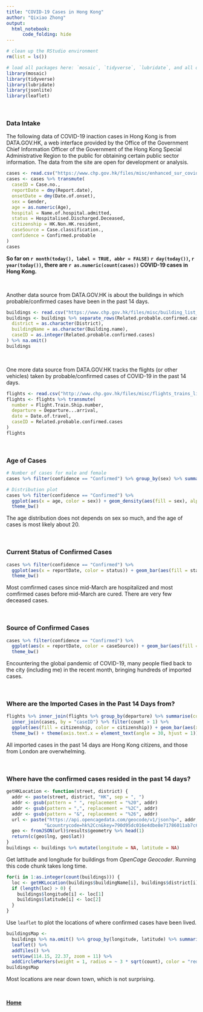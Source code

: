```yaml
---
title: "COVID-19 Cases in Hong Kong"
author: "Qixiao Zhong"
output:
  html_notebook:
      code_folding: hide
---
```


```r
# clean up the RStudio environment 
rm(list = ls())
```

```r
# load all packages here: `mosaic`, `tidyverse`, `lubridate`, and all others used
library(mosaic)
library(tidyverse)
library(lubridate)
library(jsonlite)
library(leaflet)
```

<br>

### Data Intake

The following data of COVID-19 inaction cases in Hong Kong is from DATA.GOV.HK, a web interface provided by the Office of the Government Chief Information Officer of the Government of the Hong Kong Special Administrative Region to the public for obtaining certain public sector information. The data from the site are open for development or analysis. 

```r
cases <- read.csv("https://www.chp.gov.hk/files/misc/enhanced_sur_covid_19_eng.csv")
cases <- cases %>% transmute(
  caseID = Case.no.,
  reportDate = dmy(Report.date),
  onsetDate = dmy(Date.of.onset),
  sex = Gender,
  age = as.numeric(Age),
  hospital = Name.of.hospital.admitted,
  status = Hospitalised.Discharged.Deceased,
  citizenship = HK.Non.HK.resident,
  caseSource = Case.classification.,
  confidence = Confirmed.probable
)
cases
```

**So far on `r month(today(), label = TRUE, abbr = FALSE)` `r day(today())`, `r year(today())`, there are `r as.numeric(count(cases))` COVID-19 cases in Hong Kong.**

<br>

Another data source from DATA.GOV.HK is about the buildings in which probable/confirmed cases have been in the past 14 days.

```r
buildings <- read.csv("https://www.chp.gov.hk/files/misc/building_list_eng.csv")
buildings <- buildings %>% separate_rows(Related.probable.confirmed.cases) %>% transmute(
  district = as.character(District),
  buildingName = as.character(Building.name),
  caseID = as.integer(Related.probable.confirmed.cases)
) %>% na.omit()
buildings
```

<br>

One more data source from DATA.GOV.HK tracks the flights (or other vehicles) taken by probable/confirmed cases of COVID-19 in the past 14 days.

```r
flights <- read.csv("http://www.chp.gov.hk/files/misc/flights_trains_list_eng.csv")
flights <- flights %>% transmute(
  number = Flight.Train.Ship.number,
  departure = Departure...arrival,
  date = Date.of.travel,
  caseID = Related.probable.confirmed.cases
)
flights
```

<br>

### Age of Cases

```r
# Number of cases for male and female
cases %>% filter(confidence == "Confirmed") %>% group_by(sex) %>% summarise(total = n())
```

```r
# Distribution plot
cases %>% filter(confidence == "Confirmed") %>% 
  ggplot(aes(x = age, color = sex)) + geom_density(aes(fill = sex), alpha = 0.5) +
  theme_bw()
```

The age distribution does not depends on sex so much, and the age of cases is most likely about 20.

<br>

### Current Status of Confirmed Cases
```r
cases %>% filter(confidence == "Confirmed") %>% 
  ggplot(aes(x = reportDate, color = status)) + geom_bar(aes(fill = status), alpha = .5, ) +
  theme_bw()
```

Most comfirmed cases since mid-March are hospitalized and most comfirmed cases before mid-March are cured. There are very few deceased cases.

<br>

### Source of Confirmed Cases
```r
cases %>% filter(confidence == "Confirmed") %>% 
  ggplot(aes(x = reportDate, color = caseSource)) + geom_bar(aes(fill = caseSource), alpha = .5) +
  theme_bw()
```
Encountering the global pandemic of COVID-19, many people flied back to the city (including me) in the recent month, bringing hundreds of imported cases.

<br>

### Where are the Imported Cases in the Past 14 Days from?
```r
flights %>% inner_join(flights %>% group_by(departure) %>% summarise(count = n()), by = "departure") %>%
  inner_join(cases, by = "caseID") %>% filter(count > 1) %>%
  ggplot(aes(fill = citizenship, color = citizenship)) + geom_bar(aes(x = reorder(departure, desc(count))), alpha = .5) + 
  theme_bw() + theme(axis.text.x = element_text(angle = 30, hjust = 1)) + xlab("City of Departure") 
```

All imported cases in the past 14 days are Hong Kong citizens, and those from London are overwhelming.

<br>

### Where have the confirmed cases resided in the past 14 days?

```r
getHKLocation <- function(street, district) {
  addr <- paste(street, district, "HK", sep = ", ")
  addr <- gsub(pattern = " ", replacement = "%20", addr)
  addr <- gsub(pattern = ",", replacement = "%2C", addr)
  addr <- gsub(pattern = "&", replacement = "%26", addr)
  url <- paste("https://api.opencagedata.com/geocode/v1/json?q=", addr, 
              "&countrycode=hk%2Ccn&key=790d95dc016e4dbe8e71786011ab7c6a", sep = "")
  geo <- fromJSON(url)$results$geometry %>% head(1)
  return(c(geo$lng, geo$lat))
}
buildings <- buildings %>% mutate(longitude = NA, latitude = NA)
```

Get lattitude and longitude for buildings from *OpenCage Geocoder*. Running this code chunk takes long time.

```r
for(i in 1:as.integer(count(buildings))) {
  loc <- getHKLocation(buildings$buildingName[i], buildings$district[i])
  if (length(loc) > 0) {
    buildings$longitude[i] <- loc[1]
    buildings$latitude[i] <- loc[2]
  }
}
```

Use `leaflet` to plot the locations of where confirmed cases have been lived.

```r
buildingsMap <-
  buildings %>% na.omit() %>% group_by(longitude, latitude) %>% summarise(count = n()) %>%
  leaflet() %>%   
  addTiles() %>%         
  setView(114.15, 22.37, zoom = 11) %>%
  addCircleMarkers(weight = 1, radius = ~ 3 * sqrt(count), color = "red", popup = ~ paste(count, "cases"), fillOpacity = .5)
buildingsMap
```

Most locations are near down town, which is not surprising.

<br>

[**Home**](https://qfz5040.github.io/COVID-19-cases-hk/)

<br>
